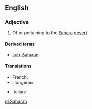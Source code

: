 ==English==

===Adjective===
{{en-adj}}

# Of or pertaining to the [[Sahara]] [[desert]]

====Derived terms====
* [[sub-Saharan]]

====Translations====
{{trans-top|related to the Sahara desert}}
* French: {{t+|fr|saharien|m}}
* Hungarian: {{t|hu|szaharai}}
{{trans-mid}}
* Italian: {{t-|it|sahariano}}
{{trans-bottom}}

[[pl:Saharan]]